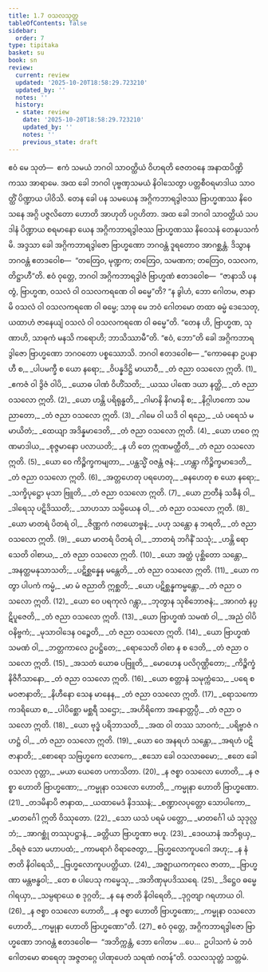 ```yaml
---
title: 1.7 ဝသလသုတ္တ
tableOfContents: false
sidebar:
  order: 7
type: tipitaka
basket: su
book: sn
review:
  current: review
  updated: '2025-10-20T18:58:29.723210'
  updated_by: ''
  notes: ''
  history:
  - state: review
    date: '2025-10-20T18:58:29.723210'
    updated_by: ''
    notes: ''
    previous_state: draft
---
```



<DynamicBreadcrumb />


<ReviewStatus review={frontmatter.review} showDetails={true} />

<HypothesisAnnotation frontmatter={frontmatter} />

<Paragraph number="133" book="sn">
ဧဝံ မေ သုတံ—  ဧကံ သမယံ ဘဂဝါ သာဝတ္ထိယံ ဝိဟရတိ ဇေတဝနေ အနာထပိဏ္ဍိကဿ အာရာမေ. အထ ခေါ ဘဂဝါ ပုဗ္ဗဏှသမယံ နိဝါသေတွာ ပတ္တစီဝရမာဒါယ သာဝတ္ထိံ ပိဏ္ဍာယ ပါဝိသိ. တေန ခေါ ပန သမယေန အဂ္ဂိကဘာရဒွါဇဿ ဗြာဟ္မဏဿ နိဝေသနေ အဂ္ဂိ ပဇ္ဇလိတော ဟောတိ အာဟုတိ ပဂ္ဂဟိတာ. အထ ခေါ ဘဂဝါ သာဝတ္ထိယံ သပဒါနံ ပိဏ္ဍာယ စရမာနော ယေန အဂ္ဂိကဘာရဒွါဇဿ ဗြာဟ္မဏဿ နိဝေသနံ တေနုပသင်္ကမိ.
</Paragraph>

<Paragraph number="134" book="sn">
အဒ္ဒသာ ခေါ အဂ္ဂိကဘာရဒွါဇော ဗြာဟ္မဏော ဘဂဝန္တံ ဒူရတောဝ အာဂစ္ဆန္တံ. ဒိသွာန ဘဂဝန္တံ ဧတဒဝေါစ—  “တတြေဝ, မုဏ္ဍက; တတြေဝ, သမဏက; တတြေဝ, ဝသလက, တိဋ္ဌာဟီ”တိ.
</Paragraph>

<Paragraph number="135" book="sn">
ဧဝံ ဝုတ္တေ, ဘဂဝါ အဂ္ဂိကဘာရဒွါဇံ ဗြာဟ္မဏံ ဧတဒဝေါစ—  “ဇာနာသိ ပန တွံ, ဗြာဟ္မဏ, ဝသလံ ဝါ ဝသလကရဏေ ဝါ ဓမ္မေ”တိ? “န ခွါဟံ, ဘော ဂေါတမ, ဇာနာမိ ဝသလံ ဝါ ဝသလကရဏေ ဝါ ဓမ္မေ; သာဓု မေ ဘဝံ ဂေါတမော တထာ ဓမ္မံ ဒေသေတု, ယထာဟံ ဇာနေယျံ ဝသလံ ဝါ ဝသလကရဏေ ဝါ ဓမ္မေ”တိ. “တေန ဟိ, ဗြာဟ္မဏ, သုဏာဟိ, သာဓုကံ မနသိ ကရောဟိ; ဘာသိဿာမီ”တိ. “ဧဝံ, ဘော”တိ ခေါ အဂ္ဂိကဘာရဒွါဇော ဗြာဟ္မဏော ဘဂဝတော ပစ္စဿောသိ. ဘဂဝါ ဧတဒဝေါစ—
</Paragraph>

<Division number="116" book="sn" e="ch" v="18" p="298">

<Paragraph number="136" type="verses" book="sn">
_“ကောဓနော ဥပနာဟီ စ,_  
_ပါပမက္ခီ စ ယော နရော;_  
_ဝိပန္နဒိဋ္ဌိ မာယာဝီ,_  
_တံ ဇညာ ဝသလော ဣတိ. (1)_  

</Paragraph>

</Division>
<Division number="117" book="sn" e="ch" v="18" p="298">

<Paragraph number="137" type="verses" book="sn">
_ဧကဇံ ဝါ ဒွိဇံ ဝါပိ,_  
_ယောဓ ပါဏံ ဝိဟိံသတိ;_  
_ယဿ ပါဏေ ဒယာ နတ္ထိ,_  
_တံ ဇညာ ဝသလော ဣတိ. (2)_  

</Paragraph>

</Division>
<Division number="118" book="sn" e="ch" v="18" p="298">

<Paragraph number="138" type="verses" book="sn">
_ယော ဟန္တိ ပရိရုန္ဓတိ,_  
_ဂါမာနိ နိဂမာနိ စ;_  
_နိဂ္ဂါဟကော သမညာတော,_  
_တံ ဇညာ ဝသလော ဣတိ. (3)_  

</Paragraph>

</Division>
<Division number="119" book="sn" e="ch" v="18" p="298">

<Paragraph number="139" type="verses" book="sn">
_ဂါမေ ဝါ ယဒိ ဝါ ရညေ,_  
_ယံ ပရေသံ မမာယိတံ;_  
_ထေယျာ အဒိန္နမာဒေတိ,_  
_တံ ဇညာ ဝသလော ဣတိ. (4)_  

</Paragraph>

</Division>
<Division number="120" book="sn" e="ch" v="18" p="298">

<Paragraph number="140" type="verses" book="sn">
_ယော ဟဝေ ဣဏမာဒါယ,_  
_စုဇ္ဇမာနော ပလာယတိ;_  
_န ဟိ တေ ဣဏမတ္ထီတိ,_  
_တံ ဇညာ ဝသလော ဣတိ. (5)_  

</Paragraph>

</Division>
<Division number="121" book="sn" e="ch" v="18" p="298">

<Paragraph number="141" type="verses" book="sn">
_ယော ဝေ ကိဉ္စိက္ခကမျတာ,_  
_ပန္ထသ္မိံ ဝဇန္တံ ဇနံ;_  
_ဟန္တွာ ကိဉ္စိက္ခမာဒေတိ,_  
_တံ ဇညာ ဝသလော ဣတိ. (6)_  

</Paragraph>

</Division>
<Division number="122" book="sn" e="ch" v="18" p="298">

<Paragraph number="142" type="verses" book="sn">
_အတ္တဟေတု ပရဟေတု,_  
_ဓနဟေတု စ ယော နရော;_  
_သက္ခိပုဋ္ဌော မုသာ ဗြူတိ,_  
_တံ ဇညာ ဝသလော ဣတိ. (7)_  

</Paragraph>

</Division>
<Division number="123" book="sn" e="ch" v="18" p="298">

<Paragraph number="143" type="verses" book="sn">
_ယော ဉာတီနံ သခီနံ ဝါ,_  
_ဒါရေသု ပဋိဒိဿတိ;_  
_သာဟသာ သမ္ပိယေန ဝါ,_  
_တံ ဇညာ ဝသလော ဣတိ. (8)_  

</Paragraph>

</Division>
<Division number="124" book="sn" e="ch" v="18" p="298">

<Paragraph number="144" type="verses" book="sn">
_ယော မာတရံ ပိတရံ ဝါ,_  
_ဇိဏ္ဏကံ ဂတယောဗ္ဗနံ;_  
_ပဟု သန္တော န ဘရတိ,_  
_တံ ဇညာ ဝသလော ဣတိ. (9)_  

</Paragraph>

</Division>
<Division number="125" book="sn" e="ch" v="18" p="298">

<Paragraph number="145" type="verses" book="sn">
_ယော မာတရံ ပိတရံ ဝါ,_  
_ဘာတရံ ဘဂိနိံ သသုံ;_  
_ဟန္တိ ရောသေတိ ဝါစာယ,_  
_တံ ဇညာ ဝသလော ဣတိ. (10)_  

</Paragraph>

</Division>
<Division number="126" book="sn" e="ch" v="18" p="298">

<Paragraph number="146" type="verses" book="sn">
_ယော အတ္ထံ ပုစ္ဆိတော သန္တော,_  
_အနတ္ထမနုသာသတိ;_  
_ပဋိစ္ဆန္နေန မန္တေတိ,_  
_တံ ဇညာ ဝသလော ဣတိ. (11)_  

</Paragraph>

</Division>
<Division number="127" book="sn" e="ch" v="18" p="298">

<Paragraph number="147" type="verses" book="sn">
_ယော ကတွာ ပါပကံ ကမ္မံ,_  
_မာ မံ ဇညာတိ ဣစ္ဆတိ;_  
_ယော ပဋိစ္ဆန္နကမ္မန္တော,_  
_တံ ဇညာ ဝသလော ဣတိ. (12)_  

</Paragraph>

</Division>
<Division number="128" book="sn" e="ch" v="18" p="299">

<Paragraph number="148" type="verses" book="sn">
_ယော ဝေ ပရကုလံ ဂန္တွာ,_  
_ဘုတွာန သုစိဘောဇနံ;_  
_အာဂတံ နပ္ပဋိပူဇေတိ,_  
_တံ ဇညာ ဝသလော ဣတိ. (13)_  

</Paragraph>

</Division>
<Division number="129" book="sn" e="ch" v="18" p="299">

<Paragraph number="149" type="verses" book="sn">
_ယော ဗြာဟ္မဏံ သမဏံ ဝါ,_  
_အညံ ဝါပိ ဝနိဗ္ဗကံ;_  
_မုသာဝါဒေန ဝဉ္စေတိ,_  
_တံ ဇညာ ဝသလော ဣတိ. (14)_  

</Paragraph>

</Division>
<Division number="130" book="sn" e="ch" v="18" p="299">

<Paragraph number="150" type="verses" book="sn">
_ယော ဗြာဟ္မဏံ သမဏံ ဝါ,_  
_ဘတ္တကာလေ ဥပဋ္ဌိတေ;_  
_ရောသေတိ ဝါစာ န စ ဒေတိ,_  
_တံ ဇညာ ဝသလော ဣတိ. (15)_  

</Paragraph>

</Division>
<Division number="131" book="sn" e="ch" v="18" p="299">

<Paragraph number="151" type="verses" book="sn">
_အသတံ ယောဓ ပဗြူတိ,_  
_မောဟေန ပလိဂုဏ္ဌိတော;_  
_ကိဉ္စိက္ခံ နိဇိဂီသာနော,_  
_တံ ဇညာ ဝသလော ဣတိ. (16)_  

</Paragraph>

</Division>
<Division number="132" book="sn" e="ch" v="18" p="299">

<Paragraph number="152" type="verses" book="sn">
_ယော စတ္တာနံ သမုက္ကံသေ,_  
_ပရေ စ မဝဇာနာတိ;_  
_နိဟီနော သေန မာနေန,_  
_တံ ဇညာ ဝသလော ဣတိ. (17)_  

</Paragraph>

</Division>
<Division number="133" book="sn" e="ch" v="18" p="299">

<Paragraph number="153" type="verses" book="sn">
_ရောသကော ကဒရိယော စ,_  
_ပါပိစ္ဆော မစ္ဆရီ သဌော;_  
_အဟိရိကော အနောတ္တပ္ပီ,_  
_တံ ဇညာ ဝသလော ဣတိ. (18)_  

</Paragraph>

</Division>
<Division number="134" book="sn" e="ch" v="18" p="299">

<Paragraph number="154" type="verses" book="sn">
_ယော ဗုဒ္ဓံ ပရိဘာသတိ,_  
_အထ ဝါ တဿ သာဝကံ;_  
_ပရိဗ္ဗာဇံ ဂဟဋ္ဌံ ဝါ,_  
_တံ ဇညာ ဝသလော ဣတိ. (19)_  

</Paragraph>

</Division>
<Division number="135" book="sn" e="ch" v="18" p="299">

<Paragraph number="155" type="verses" book="sn">
_ယော ဝေ အနရဟံ သန္တော,_  
_အရဟံ ပဋိဇာနာတိ;_  
_စောရော သဗြဟ္မကေ လောကေ,_  
_ဧသော ခေါ ဝသလာဓမော;_  
_ဧတေ ခေါ ဝသလာ ဝုတ္တာ,_  
_မယာ ယေတေ ပကာသိတာ. (20)_  

</Paragraph>

</Division>
<Division number="136" book="sn" e="ch" v="18" p="299">

<Paragraph number="156" type="verses" book="sn">
_န ဇစ္စာ ဝသလော ဟောတိ,_  
_န ဇစ္စာ ဟောတိ ဗြာဟ္မဏော;_  
_ကမ္မုနာ ဝသလော ဟောတိ,_  
_ကမ္မုနာ ဟောတိ ဗြာဟ္မဏော. (21)_  

</Paragraph>

</Division>
<Division number="137" book="sn" e="ch" v="18" p="299">

<Paragraph number="157" type="verses" book="sn">
_တဒမိနာပိ ဇာနာထ,_  
_ယထာမေဒံ နိဒဿနံ;_  
_စဏ္ဍာလပုတ္တော သောပါကော,_  
_မာတင်္ဂေါ ဣတိ ဝိဿုတော. (22)_  

</Paragraph>

</Division>
<Division number="138" book="sn" e="ch" v="18" p="300">

<Paragraph number="158" type="verses" book="sn">
_သော ယသံ ပရမံ ပတ္တော,_  
_မာတင်္ဂေါ ယံ သုဒုလ္လဘံ;_  
_အာဂစ္ဆုံ တဿုပဋ္ဌာနံ,_  
_ခတ္တိယာ ဗြာဟ္မဏာ ဗဟူ. (23)_  

</Paragraph>

</Division>
<Division number="139" book="sn" e="ch" v="18" p="300">

<Paragraph number="159" type="verses" book="sn">
_ဒေဝယာနံ အဘိရုယှ,_  
_ဝိရဇံ သော မဟာပထံ;_  
_ကာမရာဂံ ဝိရာဇေတွာ,_  
_ဗြဟ္မလောကူပဂေါ အဟု;_  
_န နံ ဇာတိ နိဝါရေသိ,_  
_ဗြဟ္မလောကူပပတ္တိယာ. (24)_  

</Paragraph>

</Division>
<Division number="140" book="sn" e="ch" v="18" p="300">

<Paragraph number="160" type="verses" book="sn">
_အဇ္ဈာယကကုလေ ဇာတာ,_  
_ဗြာဟ္မဏာ မန္တဗန္ဓဝါ;_  
_တေ စ ပါပေသု ကမ္မေသု,_  
_အဘိဏှမုပဒိဿရေ. (25)_  

</Paragraph>

</Division>
<Division number="141" book="sn" e="ch" v="18" p="300">

<Paragraph number="161" type="verses" book="sn">
_ဒိဋ္ဌေဝ ဓမ္မေ ဂါရယှာ,_  
_သမ္ပရာယေ စ ဒုဂ္ဂတိ;_  
_န နေ ဇာတိ နိဝါရေတိ,_  
_ဒုဂ္ဂတျာ ဂရဟာယ ဝါ. (26)_  

</Paragraph>

</Division>
<Division number="142" book="sn" e="ch" v="18" p="300">

<Paragraph number="162" type="verses" book="sn">
_န ဇစ္စာ ဝသလော ဟောတိ,_  
_န ဇစ္စာ ဟောတိ ဗြာဟ္မဏော;_  
_ကမ္မုနာ ဝသလော ဟောတိ,_  
_ကမ္မုနာ ဟောတိ ဗြာဟ္မဏော”တိ. (27)_  

</Paragraph>

<Paragraph number="163" book="sn">
ဧဝံ ဝုတ္တေ, အဂ္ဂိကဘာရဒွါဇော ဗြာဟ္မဏော ဘဂဝန္တံ ဧတဒဝေါစ—  “အဘိက္ကန္တံ, ဘော ဂေါတမ …ပေ…  ဥပါသကံ မံ ဘဝံ ဂေါတမော ဓာရေတု အဇ္ဇတဂ္ဂေ ပါဏုပေတံ သရဏံ ဂတန်”တိ.

</Paragraph>
</Division>

<Paragraph number="164" type="center" book="sn">
ဝသလသုတ္တံ သတ္တမံ.
</Paragraph>